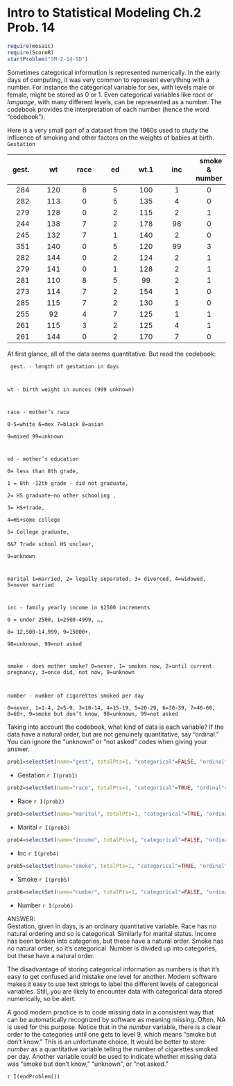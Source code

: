 Intro to Statistical Modeling Ch.2 Prob. 14
========================================================
```r
require(mosaic)
require(ScoreR)
startProblem("SM-2-14-SD")
```

Sometimes categorical information is represented numerically.  In the early days of computing, it was very common to represent everything with a number.  For instance the categorical variable for sex, with levels male or female, might be stored as 0 or 1.  Even categorical variables like *race* or *language*, with many different levels, can be represented as a number.  The codebook
provides the interpretation of each number (hence the word "codebook").

Here is a very small part of a dataset from the 1960s used to study the influence of smoking and other factors on the weights of babies at birth. `Gestation`


gest. &nbsp; |  &nbsp; wt  &nbsp; |  &nbsp; race  &nbsp; |  &nbsp; ed  &nbsp; |  &nbsp; wt.1  &nbsp; |  &nbsp; inc  &nbsp; |  &nbsp; smoke & number
|:---:|:---:|:---:|:---:|:---:|:---:|:---:|
284 | 120 | 8 | 5 | 100 | 1 | 0 | 0
282 | 113 | 0 | 5 | 135 | 4 | 0 | 0
279 | 128 | 0 | 2 | 115 | 2 | 1 | 1
244 | 138 | 7 | 2 | 178 | 98 | 0 | 0
245 | 132 | 7 | 1 | 140 | 2 | 0 | 0
351 | 140 | 0 | 5 | 120 | 99 | 3 | 2
282 | 144 | 0 | 2 | 124 | 2 | 1 | 1
279 | 141 | 0 | 1 | 128 | 2 | 1 | 1
281 | 110 | 8 | 5 | 99 | 2 | 1 | 2
273 | 114 | 7 | 2 | 154 | 1 | 0 | 0
285 | 115 | 7 | 2 | 130 | 1 | 0 | 0
255 | 92 | 4 | 7 | 125 | 1 | 1 | 5
261 | 115 | 3 | 2 | 125 | 4 | 1 | 5
261 | 144 | 0 | 2 | 170 | 7 | 0 | 0


At first glance, all of the data seems quantitative.  But read the codebook:

<code>
gest. - length of gestation in days    

wt -  birth weight in ounces (999 unknown)    

race - mother's race     
   0-5=white 6=mex 7=black 8=asian     
   9=mixed 99=unknown      

ed - mother's education     
   0= less than 8th grade,     
   1 = 8th -12th grade - did not graduate,     
   2= HS graduate--no other schooling ,     
   3= HS+trade,    
   4=HS+some college     
   5= College graduate,     
   6&7 Trade school HS unclear,     
   9=unknown      

marital 1=married, 2= legally separated, 3= divorced, 4=widowed, 5=never married

inc - family yearly income in $2500 increments     
  0 = under 2500, 1=2500-4999, ...,      
  8= 12,500-14,999, 9=15000+,    
  98=unknown, 99=not asked     

smoke - does mother smoke? 0=never, 1= smokes now, 2=until current pregnancy, 3=once did, not now, 9=unknown

number  - number of cigarettes smoked per day      
   0=never, 1=1-4, 2=5-9, 3=10-14, 4=15-19, 5=20-29, 6=30-39, 7=40-60, 8=60+, 9=smoke but don't know, 98=unknown, 99=not asked
</code>


Taking into account the codebook, what kind of data is each variable? If the data have a natural order, but are not genuinely quantitative, say "ordinal."  You can ignore the "unknown" or "not asked" codes when giving your answer.
```r
prob1=selectSet(name="gest", totalPts=1, "categorical"=FALSE, "ordinal"=FALSE, "quantitative"=TRUE)
```
* Gestation `r I(prob1)`
```r
prob2=selectSet(name="race", totalPts=1, "categorical"=TRUE, "ordinal"=FALSE, "quantitative"=FALSE)
```
* Race `r I(prob2)`
```r
prob3=selectSet(name="marital", totalPts=1, "categorical"=TRUE, "ordinal"=FALSE, "quantitative"=FALSE)
```
* Marital `r I(prob3)`
```r
prob4=selectSet(name="income", totalPts=1, "categorical"=FALSE, "ordinal"=TRUE, "quantitative"=FALSE)
```
* Inc `r I(prob4)`
```r
prob5=selectSet(name="smoke", totalPts=1, "categorical"=TRUE, "ordinal"=FALSE, "quantitative"=FALSE)
```
* Smoke `r I(prob5)`
```r
prob6=selectSet(name="number", totalPts=1, "categorical"=FALSE, "ordinal"=TRUE, "quantitative"=FALSE)
```
* Number `r I(prob6)`

<aside>
ANSWER:    
Gestation, given in days, is an ordinary quantitative variable.  Race has no natural ordering and so is categorical.  Similarly for marital status.  Income has been broken into categories, but these have a natural order.  Smoke has no natural order, so it's categorical.  Number is divided up into categories, but these have a natural order.
</aside>

The disadvantage of storing categorical information as numbers is that it's easy to get confused and mistake one level for another.  Modern software makes it easy to use text strings to label the different levels of categorical variables.  Still, you are likely to encounter data with categorical data stored numerically, so be alert.

A good modern practice is to code missing data in a consistent way that can be automatically recognized by software as meaning missing.  Often, NA is used for this purpose.  Notice that in the *number* variable, there is a clear order to the categories until one gets to level 9, which means "smoke but don't know."  This is an unfortunate choice.  It would be better to store *number* as a quantitative variable telling the number of cigarettes smoked per day.  Another variable could be used to indicate whether missing data was "smoke but don't know," "unknown", or "not asked."  

`r I(endProblem())`